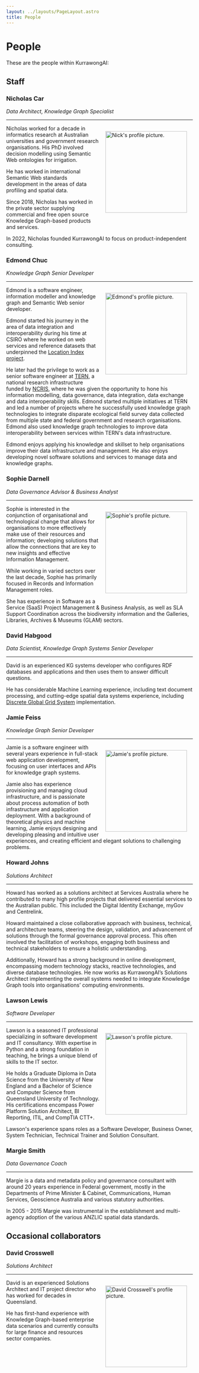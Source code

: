 ```yaml
---
layout: ../layouts/PageLayout.astro
title: People
---
```


# People

These are the people within KurrawongAI:

## Staff

### Nicholas Car

_Data Architect, Knowledge Graph Specialist_

---

<img
  src="/nick.jpg"
  style="float:right; padding: 1rem;"
  width="220"
  alt="Nick's profile picture."
/>

Nicholas worked for a decade in informatics research at Australian universities and government research organisations. His PhD involved decision modelling using Semantic Web ontologies for irrigation.

He has worked in international Semantic Web standards development in the areas of data profiling and spatial data.

Since 2018, Nicholas has worked in the private sector supplying commercial and free open source Knowledge Graph-based products and services.

In 2022, Nicholas founded KurrawongAI to focus on product-independent consulting.


### Edmond Chuc

_Knowledge Graph Senior Developer_

---

<img
  src="/edmond.jpg"
  style="float:right; padding: 1rem;"
  width="220"
  alt="Edmond's profile picture."
/>

Edmond is a software engineer, information modeller and knowledge graph and Semantic Web senior developer.

Edmond started his journey in the area of data integration and interoperability during his time at CSIRO where he worked on web services and reference datasets that underpinned the [Location Index project](https://www.ga.gov.au/locationindex).

He later had the privilege to work as a senior software engineer at [TERN](https://www.tern.org.au/), a national research infrastructure funded by [NCRIS](https://www.education.gov.au/ncris), where he was given the opportunity to hone his information modelling, data governance, data integration, data exchange and data interoperability skills. Edmond started multiple initiatives at TERN and led a number of projects where he successfully used knowledge graph technologies to integrate disparate ecological field survey data collected from multiple state and federal government and research organisations. Edmond also used knowledge graph technologies to improve data interoperability between services within TERN's data infrastructure.

Edmond enjoys applying his knowledge and skillset to help organisations improve their data infrastructure and management. He also enjoys developing novel software solutions and services to manage data and knowledge graphs.

### Sophie Darnell

_Data Governance Advisor & Business Analyst_

---

<img
  src="/sophie.jpg"
  style="float:right; padding: 1rem;"
  width="220"
  alt="Sophie's profile picture."
/>

Sophie is interested in the conjunction of organisational and technological change that allows for organisations to more effectively make use of their resources and information; developing solutions that allow the connections that are key to new insights and effective Information Management.

While working in varied sectors over the last decade, Sophie has primarily focused in Records and Information Management roles.

She has experience in Software as a Service (SaaS) Project Management & Business Analysis, as well as SLA Support Coordination across the biodiversity information and the Galleries, Libraries, Archives & Museums (GLAM) sectors.

### David Habgood

_Data Scientist, Knowledge Graph Systems Senior Developer_

---

David is an experienced KG systems developer who configures RDF databases and applications and then uses them to answer difficult questions.

He has considerable Machine Learning experience, including text document processing, and cutting-edge spatial data systems experience, including [Discrete Global Grid System](https://en.wikipedia.org/wiki/Discrete_global_grid) implementation.

### Jamie Feiss

_Knowledge Graph Senior Developer_

---

<img
  src="/jamie.jpg"
  style="float:right; padding: 1rem;"
  width="220"
  alt="Jamie's profile picture."
/>

Jamie is a software engineer with several years experience in full-stack web application development, focusing on user interfaces and APIs for knowledge graph systems. 

Jamie also has experience provisioning and managing cloud infrastructure, and is passionate about process automation of both infrastructure and application deployment. With a background of theoretical physics and machine learning, Jamie enjoys designing and developing pleasing and intuitive user experiences, and creating efficient and elegant solutions to challenging problems.

### Howard Johns

_Solutions Architect_

---

Howard has worked as a solutions architect at Services Australia where he contributed to many high profile projects that delivered essential services to the Australian public. This included the Digital Identity Exchange, myGov and Centrelink.

Howard maintained a close collaborative approach with business, technical, and architecture teams, steering the design, validation, and advancement of solutions through the formal governance approval process. This often involved the facilitation of workshops, engaging both business and technical stakeholders to ensure a holistic understanding.

Additionally, Howard has a strong background in online development, encompassing modern technology stacks, reactive technologies, and diverse database technologies. He now works as KurrawongAI’s Solutions Architect implementing the overall systems needed to integrate Knowledge Graph tools into organisations’ computing environments.

### Lawson Lewis

_Software Developer_

---

<img
  src="/lawson.jpg"
  style="float:right; padding: 1rem;"
  width="220"
  alt="Lawson's profile picture."
/>

Lawson is a  seasoned IT professional specializing in software development and IT consultancy. With expertise in Python and a strong foundation in teaching, he brings a unique blend of skills to the IT sector.

He holds a Graduate Diploma in Data Science from the University of New England and a Bachelor of Science and Computer Science from Queensland University of Technology. His certifications encompass Power Platform Solution Architect, BI Reporting, ITIL, and CompTIA CTT+.

Lawson's experience spans roles as a Software Developer, Business Owner, System Technician, Technical Trainer and Solution Consultant.

### Margie Smith

_Data Governance Coach_

---

Margie is a data and metadata policy and governance consultant with around 20 years experience in Federal government, mostly in the Departments of Prime Minister & Cabinet, Communications, Human Services, Geoscience Australia and various statutory authorities.

In 2005 - 2015 Margie was instrumental in the establishment and multi-agency adoption of the various ANZLIC spatial data standards.




## Occasional collaborators


### David Crosswell

_Solutions Architect_

---
<img
  src="/davidc.jpg"
  style="float:right; padding: 1rem;"
  width="220"
  alt="David Crosswell's profile picture."
/>

David is an experienced Solutions Architect and IT project director who has worked for decades in Queensland.

He has first-hand experience with Knowledge Graph-based enterprise data scenarios and currently consults for large finance and resources sector companies.
